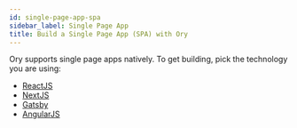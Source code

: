 ```yaml
---
id: single-page-app-spa
sidebar_label: Single Page App
title: Build a Single Page App (SPA) with Ory
---
```


Ory supports single page apps natively. To get building, pick the technology you
are using:

- [ReactJS](./other-languages.mdx)
- [NextJS](./other-languages.mdx)
- [Gatsby](./other-languages.mdx)
- [AngularJS](./other-languages.mdx)
